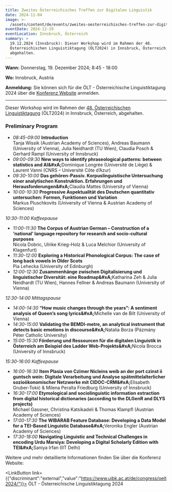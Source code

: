 ```yaml
---
title: Zweites Österreichisches Treffen zur Digitalen Linguistik
date: 2024-11-04
image: >-
  /assets/content/de/events/zweites-oesterreichisches-treffen-zur-digitalen-linguistik/image.png
eventDate: 2024-12-19
eventLocation: Innsbruck, Österreich
summary: >
  19.12.2024 (Innsbruck): Dieser Workshop wird im Rahmen der 48.
  Österreichischen Linguistiktagung (ÖLT2024) in Innsbruck, Österreich,
  abgehalten.
---
```

**Wann:** Donnerstag, 19. Dezember 2024; 8:45 - 18:00

**Wo:** Innsbruck, Austria

**Anmeldung:** Sie können sich für die ÖLT - Österreichische Linguistiktagung 2024 über die [Konferenz Website](https://www.uibk.ac.at/de/congress/oelt2024/anmeldung/) anmelden.

---

Dieser Workshop wird im Rahmen der [48. Österreichischen Linguistiktagung](https://www.uibk.ac.at/de/congress/oelt2024/) (ÖLT2024) in Innsbruck, Österreich, abgehalten.

### **Preliminary Program**

* *08:45-09:00* **Introduction**\
  Tanja Wissik (Austrian Academy of Sciences), Andreas Baumann (University of Vienna), Julia Neidhardt (TU Wien), Claudia Posch & Gerhard Rampl (University of Innsbruck)
* *09:00-09:30* **New ways to identify phraseological patterns: between statistics and AI\&#xA;**&#x44;ominique Longrée (Université de Liège) & Laurent Vanni (CNRS – Université Côte d’Azur)
* *09:30-10:00* **Das gehören-Passiv. Korpuslinguistische Untersuchung einer analytischen Konstruktion. Erfahrungen und Herausforderungen\&#xA;**&#x43;laudia Mattes (University of Vienna)
* *10:00-10:30* **Progressive Aspektualität des Deutschen quantitativ untersuchen: Formen, Funktionen und Variation** \
  Markus Pluschkovits (University of Vienna & Austrian Academy of Sciences)

*10:30-11:00 Kaffeepause*

* *11:00-11:30* **The Corpus of Austrian German – Construction of a ‘national’ language repository for research and socio-cultural purposes** \
  Nicola Dobric, Ulrike Krieg-Holz & Luca Melchior (University of Klagenfurt)
* *11:30-12:00* **Exploring a Historical Phonological Corpus: The case of long back vowels in Older Scots** \
  Pia Lehecka (University of Edinburgh)
* *12:00-12:30* **Zusammenhänge zwischen Digitalisierung und linguistischer Diversität: eine Roadmap\&#xA;**&#x4B;atharina Zeh & Julia Neidhardt (TU Wien), Hannes Fellner & Andreas Baumann (University of Vienna)

*12:30-14:00 Mittagspause*

* *14:00-14:30* **“How music changes through the years”: A sentiment analysis of Queen’s song lyrics\&#xA;**&#x4D;ichelle van de Bilt (University of Vienna)
* *14:30-15:00* **Validating the BEMDI-metre, an analytical instrument that detects basic emotions in discourse\&#xA;**&#x4E;atalia Borza (Pázmány Péter Catholic University)
* *15:00-15:30* **Förderung und Ressourcen für die digitalen Linguistik in Österreich am Beispiel des Ladder Web-Projekts\&#xA;**&#x4E;icola Brocca (University of Innsbruck)

*15:30-16:00 Kaffeepause*

* *16:00-16:30* **Item Plasia von Czïmer Nicleins weib an der port czinst ii guntsch wein: Digitale Verarbeitung und Analyse spätmittelalterlicher sozioökonomischer Netzwerke mit CIDOC-CRM\&#xA;**&#x45;lisabeth Gruber-Tokić & Milena Peralta Friedburg (University of Innsbruck)
* *16:30-17:00* **Etymological and sociolinguistic information extraction from digital historical dictionaries (according to the DLGenR and DLYS projects)**\
  Michael Gassner, Christina Katsikadeli & Thomas Klampfl (Austrian Academy of Sciences)
* *17:00-17:30* **The WIBARAB Feature Database: Developing a Data Model for a TEI-Based Linguistic Database\&#xA;**&#x56;eronika Engler (Austrian Academy of Sciences)
* *17:30-18:00* **Navigating Linguistic and Technical Challenges in encoding Urdu Marsiya: Developing a Digital Scholarly Edition with TEI\&#xA;**&#x53;aniya Irfan (IIT Delhi)

Weitere und mehr detaillierte Informationen finden Sie über die Konferenz Website:

<LinkButton link={{"discriminant":"external","value":"https://www.uibk.ac.at/de/congress/oelt2024/"}}>
  ÖLT - Österreichische Linguistiktagung 2024
</LinkButton>
